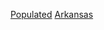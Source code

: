 {{Commons category|Populated places in Arkansas}}
{{GeoGroup|level=2}}
{{United States state settlements}}

[[Category:阿肯色州地理|Populated]]
[[Category:美國各州聚居地|Arkansas]]